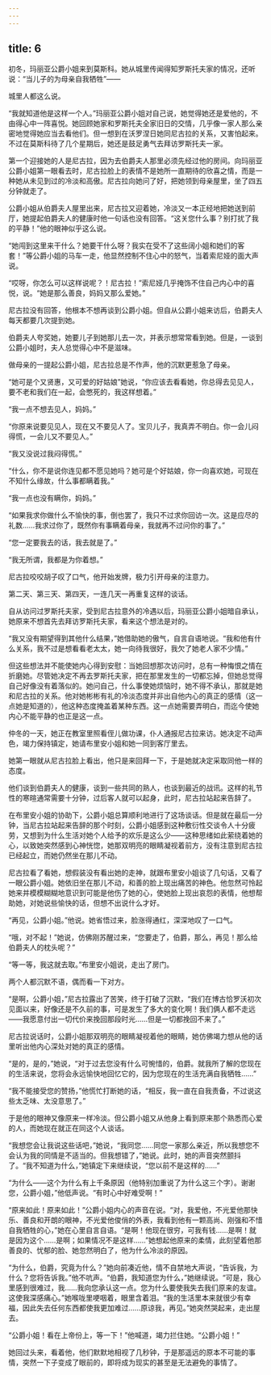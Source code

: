 ```yaml
---
---
---
```

title: 6
---





初冬，玛丽亚公爵小姐来到莫斯科。她从城里传闻得知罗斯托夫家的情况，还听说：“当儿子的为母亲自我牺牲”——

城里人都这么说。

“我就知道他是这样一个人。”玛丽亚公爵小姐对自己说，她觉得她还是爱他的，不由得心中一阵喜悦。她回顾她家和罗斯托夫全家旧日的交情，几乎像一家人那么亲密地觉得她应当去看他们。但一想到在沃罗涅日她同尼古拉的关系，又害怕起来。不过在莫斯科待了几个星期后，她还是鼓足勇气去拜访罗斯托夫一家。

第一个迎接她的人是尼古拉，因为去伯爵夫人那里必须先经过他的房间。向玛丽亚公爵小姐第一眼看去时，尼古拉脸上的表情不是她所一直期待的欣喜之情，而是一种她从未见到过的冷淡和高傲。尼古拉向她问了好，把她领到母亲屋里，坐了四五分钟就走了。

公爵小姐从伯爵夫人屋里出来，尼古拉又迎着她，冷淡又一本正经地把她送到前厅，她提起伯爵夫人的健康时他一句话也没有回答。“这关您什么事？别打扰了我的平静！”他的眼神似乎这么说。

“她闯到这里来干什么？她要干什么呀？我实在受不了这些阔小姐和她们的客套！”等公爵小姐的马车一走，他显然控制不住心中的怒气，当着索尼娅的面大声说。

“哎呀，你怎么可以这样说呢？！尼古拉！”索尼娅几乎掩饰不住自己内心中的喜悦，说。“她是那么善良，妈妈又那么爱她。”

尼古拉没有回答，他根本不想再谈到公爵小姐。但自从公爵小姐来访后，伯爵夫人每天都要几次提到她。

伯爵夫人夸奖她，她要儿子到她那儿去一次，并表示想常常看到她。但是，一谈到公爵小姐时，夫人总觉得心中不是滋味。

做母亲的一提起公爵小姐，尼古拉总是不作声，他的沉默更惹急了母亲。

“她可是个又贤惠，又可爱的好姑娘”她说，“你应该去看看她，你总得去见见人，要不老和我们在一起，会憋死的，我这样想着。”

“我一点不想去见人，妈妈。”

“你原来说要见见人，现在又不要见人了。宝贝儿子，我真弄不明白。你一会儿闷得慌，一会儿又不要见人。”

“我又没说过我闷得慌。”

“什么，你不是说你连见都不愿见她吗？她可是个好姑娘，你一向喜欢她，可现在不知什么缘故，什么事都瞒着我。”

“我一点也没有瞒你，妈妈。”

“如果我求你做什么不愉快的事，倒也罢了，我只不过求你回访一次。这是应尽的礼数……我求过你了，既然你有事瞒着母亲，我就再不过问你的事了。”

“您一定要我去的话，我去就是了。”

“我无所谓，我都是为你着想。”

尼古拉咬咬胡子叹了口气，他开始发牌，极力引开母亲的注意力。

第二天、第三天、第四天，一连几天一再重复这样的谈话。

自从访问过罗斯托夫家，受到尼古拉意外的冷遇以后，玛丽亚公爵小姐暗自承认，她原来不想首先去拜访罗斯托夫家，看来这个想法是对的。

“我又没有期望得到其他什么结果，”她借助她的傲气，自言自语地说。“我和他有什么关系，我不过是想看看老太太，她一向待我很好，我欠了她老人家不少情。”

但这些想法并不能使她内心得到安慰：当她回想那次访问时，总有一种悔恨之情在折磨她。尽管她决定不再去罗斯托夫家，把在那里发生的一切都忘掉，但她总觉得自己好像没有着落似的。她问自己，什么事使她烦恼时，她不得不承认，那就是她和尼古拉的关系。他对她彬彬有礼的冷淡态度并非出自他内心的真正的感情（这一点她是知道的），他这种态度掩盖着某种东西。这一点她需要弄明白，而迄今使她内心不能平静的也正是这一点。

仲冬的一天，她正在教室里照看侄儿做功课，仆人通报尼古拉来访。她决定不动声色，竭力保持镇定，她请布里安小姐和她一同到客厅里去。

她第一眼就从尼古拉脸上看出，他只是来回拜一下，于是她就决定采取同他一样的态度。

他们谈到伯爵夫人的健康，谈到一些共同的熟人，也谈到最近的战讯。这样的礼节性的寒暄通常需要十分钟，过后客人就可以起身，此时，尼古拉站起来告辞了。

在布里安小姐的协助下，公爵小姐总算顺利地进行了这场谈话。但是就在最后一分钟，当尼古拉站起来告辞的那个时刻，公爵小姐感到这种敷衍性交谈令人十分疲劳，又想到为什么生活对她个人给予的欢乐是这么少——这种思绪如此萦绕着她的心，以致她突然感到心神恍惚，她那双明亮的眼睛凝视着前方，没有注意到尼古拉已经起立，而她仍然坐在那儿不动。

尼古拉看了看她，想假装没有看出她的走神，就跟布里安小姐谈了几句话，又看了一眼公爵小姐。她依旧坐在那儿不动，和善的脸上现出痛苦的神色。他忽然可怜起她来并模模糊糊地意识到可能是他伤了她的心，使她脸上现出哀怨的表情，他想帮助她，对她说些愉快的话，但想不出说什么才好。

“再见，公爵小姐。”他说。她省悟过来，脸涨得通红，深深地叹了一口气。

“哦，对不起！”她说，仿佛刚苏醒过来，“您要走了，伯爵，那么，再见！那么给伯爵夫人的枕头呢？”

“等一等，我这就去取。”布里安小姐说，走出了房门。

两个人都沉默不语，偶而看一下对方。

“是啊，公爵小姐，”尼古拉露出了苦笑，终于打破了沉默，“我们在博古恰罗沃初次见面以来，好像还是不久前的事，可是发生了多大的变化啊！我们俩人都不走远——我愿意付出一切代价来挽回那段时光……但是一切都挽回不来了。”

尼古拉说话时，公爵小姐那双明亮的眼睛凝视着他的眼睛，她仿佛竭力想从他的话里听出他内心深处对她的真正的感情。

“是的，是的，”她说，“对于过去您没有什么可惋惜的，伯爵。就我所了解的您现在的生活来说，您将会永远愉快地回忆它的，因为您现在的生活充满自我牺牲……”

“我不能接受您的赞扬，”他慌忙打断她的话，“相反，我一直在自我责备，不过说这些太乏味、太没意思了。”

于是他的眼神又像原来一样冷淡。但公爵小姐又从他身上看到原来那个熟悉而心爱的人，而她现在就正在同这个人谈话。

“我想您会让我说这些话吧，”她说，“我同您……同您一家那么亲近，所以我想您不会认为我的同情是不适当的。但我想错了，”她说。此时，她的声音突然颤抖了。“我不知道为什么，”她镇定下来继续说，“您以前不是这样的……”

“为什么——这个为什么有上千条原因（他特别加重说了为什么这三个字）。谢谢您，公爵小姐，”他低声说。“有时心中好难受啊！”

“原来如此！原来如此！”公爵小姐内心的声音在说。“对，我爱他，不光爱他那快乐、善良和开朗的眼神，不光爱他俊俏的外表，我看到他有一颗高尚、刚强和不惜自我牺牲的心，”她在心里自言自语。“是啊！他现在很穷，可我有钱……是啊！就是因为这个……是啊；如果情况不是这样……”她想起他原来的柔情，此刻望着他那善良的、忧郁的脸、她忽然明白了，他为什么冷淡的原因。

“为什么，伯爵，究竟为什么？”她向前凑近他，情不自禁地大声说，“告诉我，为什么？您将告诉我。”他不吭声。“伯爵，我知道您为什么，”她继续说。“可是，我心里感到很难过，我……我向您承认这一点。您为什么要使我失去我们原来的友谊。这使我深感痛心。”她喉咙里哽咽着，眼里含着泪。“我的生活里本来就很少有幸福，因此失去任何东西都使我更加难过……原谅我，再见。”她突然哭起来，走出屋去。

“公爵小姐！看在上帝份上，等一下！”他喊道，竭力拦住她。“公爵小姐！”

她回过头来，看着他，他们默默地相视了几秒钟，于是那遥远的原本不可能的事情，突然一下子变成了眼前的，即将成为现实的甚至是无法避免的事情了。